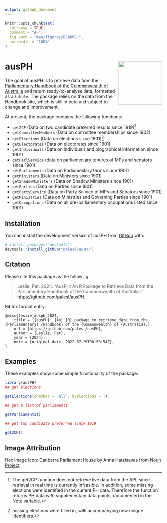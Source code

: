 ```yaml
---
output: github_document
---
```


<!-- README.md is generated from README.Rmd. Please edit that file -->

```r
knitr::opts_chunk$set(
  collapse = TRUE,
  comment = "#>",
  fig.path = "man/figures/README-",
  out.width = "100%" 
)
```

# ausPH <img src="man/figures/ausPH_hex_new.png" align="right" height="139"/>

<!-- badges: start -->

<!-- badges: end -->

The goal of ausPH is to retrieve data from the [Parliamentary Handbook of the Commonwealth of Australia](https://handbook.aph.gov.au/) and return ready-to-analyse data, formatted as a `tibble`. The package relies on the data from the Handbook site, which is still in beta and subject to change and improvement.

At present, the package contains the following functions:

-   `get2CP` (Data on two candidate preferred results since 1919)[^1]
-   `getCommitteeMembers` (Data on committee memberships since 1902)
-   `getElections` (Data on elections since 1901)[^2]
-   `getElectorates` (Data on electorates since 1901)
-   `getIndividuals` (Data on individuals and biographical information since 1901)
-   `getParlService` (data on parliamentary tenures of MPs and senators since 1901)
-   `getParliaments` (Data on Parliamentary terms since 1901)
-   `getMinisters` (Data on Ministers since 1901)
-   `getShadowMinisters` (Data on Shadow Ministers since 1901)
-   `getParties` (Data on Parties since 1901)
-   `getPartyService` (Data on Party Service of MPs and Senators since 1901)
-   `getMinistries` (Data on Ministries and Governing Parties since 1901)
-   `getOccupations` (Data on all pre-parliamentary occupations listed since 1901)

[^1]: The get2CP function does not retrieve live data from the API, since retrieval in real time is currently infeasible. In addition, some missing elections were identified in the current PH data. Therefore the function returns PH data *with* supplementary data points, documented in the Note variable.

[^2]: missing elections were filled in, with accompanying new unique identifiers.

## Installation

You can install the development version of ausPH from [GitHub](https://github.com/) with:

``` r
# install.packages("devtools")
devtools::install_github("palesl/ausPH")
```

## Citation

Please cite this package as the following:

> Leslie, Pat. 2024. “AusPH: An R Package to Retrieve Data from the Parliamentary Handbook of the Commonwealth of Australia.” <https://github.com/palesl/ausPH>.

Bibtex format entry:

```         
@misc{leslie_ausph_2024,
    title = {{ausPH}: {An} {R} package to retrieve data from the {Parliamentary} {Handbook} of the {Commonwealth} of {Australia}.},
    url = {https://github.com/palesl/ausPH},
    author = {Leslie, Pat},
    year = {2024},
    note = {original-date: 2022-07-29T00:58:54Z},
}
```

## Examples

These examples show some simple functionality of the package:

```r
library(ausPH) 
## get elections

getElections(chamber = "all", byelections = T)

## get a list of parliaments

getParliaments()

## get two candidate preferred since 1919

get2CP()
```

## Image Attribution

Hex image icon: Canberra Parliament House by Anna Hatzisavas from [Noun Project](https://thenounproject.com/browse/icons/term/canberra-parliament-house/ "Canberra Parliament House Icons")
